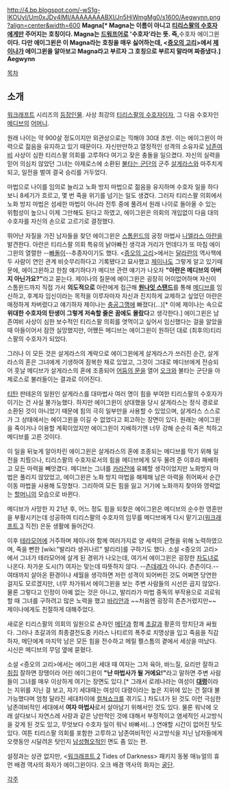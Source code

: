 http://4.bp.blogspot.com/-wS1g-IKOUyI/Um0xJDv4lMI/AAAAAAAABXI/Jn5HiWmgMg0/s1600/Aegwynn.png?align=center&width=600
'''Magna[* Magna는 이름이 아니고 [[티리스팔의 수호자]]에게만 주어지는 호칭이다. Magna는 [[드워프]]어로 '수호자'라는 뜻. 즉, '''수호자 에이그윈'''이다. 다만 에이그윈은 이 Magna라는 호칭을 매우 싫어하는데, <[[증오의 고리]]>에서 [[제이나 프라우드무어|제이나]]가 에이그윈을 알아보고 Magna라고 부르자 그 호칭으로 부르지 말라며 짜증냈다.] Aegwynn'''

[[목차]]
== 소개 ==
[[워크래프트]] 시리즈의 [[워크래프트/등장인물|등장인물]]. 사상 최강의 [[티리스팔의 수호자]]이자, 그 다음 수호자인 [[메디브]]의 [[어머니]].

원래 나이는 약 900살 정도이지만 외관상으로는 끽해야 30대 초반. 이는 에이그윈이 마력으로 젊음을 유지하고 있기 때문이다. 자신만만하고 열정적인 성격의 소유자로 [[남존여비]] 사상이 심한 티리스팔 의회를 고루하다 여기고 잦은 충돌을 일으켰다. 자신의 실력을 믿어 의심치 않았던 그녀는 아제로스에 소환된 [[불타는 군단]]의 군주 [[살게라스]]와 마주치게 되고, 일전을 벌여 결국 승리를 거두었다.

마법으로 나이를 임의로 늘리고 노화 방지 마법으로 젊음을 유지하며 수호자 일을 하다보니 8세기가 흐르고, 몇 번 죽을 위기를 넘기는 일도 생겼다. 그러자 티리스팔 의회에서 노화 방지 마법은 섬세한 마법이 아니라 전투 중에 풀려서 원래 나이로 돌아올 수 있는 위험성이 높으니 이제 그만해도 된다고 하였고, 에이그윈은 의회의 개입없이 다음 대의 수호자를 자신의 손으로 고르기로 결정했다.

뛰어난 자질을 가진 남자들을 찾던 에이그윈은 [[스톰윈드]]의 궁정 마법사 [[니엘라스 아란]]을 발견한다. 아란은 티리스팔 의회 특유의 낡아빠진 생각과 거리가 먼데다가 또 마침 에이그윈의 열렬한 --[[빠돌이]]--추종자이기도 했다. <[[증오의 고리]]>에서는 [[달라란]]의 역사책에 두 사람이 연인 관계 비슷무리하다고 기록됐다고 묘사했고 [[제이나 프라우드무어|제이나]]도 그렇게 알고 있기때문에, 에이그윈하고 한참 얘기하다가 메디브 관련 얘기가 나오자 '''"아란은 메디브의 아버지 아닌가요?"'''라고 묻는다. 제이나의 질문에 에이그윈은 굉장히 어이없어하며 자신이 스톰윈드까지 직접 가서 '''의도적으로''' 아란에게 접근해 '''[[원나잇 스탠드]]'''를 통해 [[메디브]]를 임신하고, 후계자 임신이라는 목적을 이루자마자 자신과 진지하게 교제하고 싶었던 아란은 매정하게 차버렸다고 얘기하자 제이나는 [[충공그깽]]에 빠졌다(…)[* 이에 제이나는 속으로 '''위대한 수호자의 탄생이 그렇게 저속할 줄은 꿈에도 몰랐다'''고 생각한다.] 에이그윈은 남존여비 사상이 심한 보수적인 티리스팔 의회를 엿먹이고 싶어서 임신했다는 걸을 알았을 때 아들이어서 잠깐 실망했지만, 어쨌든 메디브는 에이그윈이 원하던 대로 (최후의)티리스팔의 수호자가 되었다.

그러나 이 모든 것은 살게라스의 계략으로 에이그윈에게 살게라스가 쓰러진 순간, 살게라스의 혼은 그녀에게 기생하여 잠복한 채로 있었고, 그것이 그대로 메디브에게 전승되어 훗날 메디브가 살게라스의 혼에 조종되어 [[어둠의 문]]을 열어 [[오크(워크래프트)|오크]]와 불타는 군단을 아제로스로 불러들이는 결과로 이어진다.

[[티탄(워크래프트)|티탄]] 판테온의 일원인 살게라스를 대마법사 여러 명이 힘을 부여한 티리스팔의 수호자가 이기는 건 사실 불가능했다. 하지만 에이그윈이 상대했을 당시 살게라스는 정식 경로로 소환된 것이 아니었기 때문에 힘의 극히 일부만을 사용할 수 있었으며, 살게라스 스스로가 그 상태에서는 에이그윈을 이길 수 없었다고 회고하는 장면이 있다. 원래는 에이그윈을 죽이거나 이용할 계획이었지만 에이그윈이 지배하기엔 너무 강해 순순히 죽은 척하고 메디브를 고른 것이다.

이 일을 뒤늦게 알아차린 에이그윈은 살게라스의 혼에 조종되는 메디브를 막기 위해 일전을 치뤘으나, 티리스팔의 수호자로서의 힘을 메디브에게 모두 물려 준 이후라 패배하고 모든 마력을 빼앗겼다. 메디브는 그녀를 [[카라잔]]에 유폐할 생각이었지만 노화방지 마법은 풀리지 않았었고, 에이그윈은 노화 방지 마법을 해제해 남은 마력을 쥐어짜서 순간이동 마법을 사용해 도망쳤다. 그리하여 모든 힘을 잃고 거기에 노화까지 찾아와 영락없는 [[할머니]]의 모습으로 바뀐다.

메디브가 사망한 지 21년 후, 어느 정도 힘을 되찾은 에이그윈은 메디브의 순수한 영혼만을 부활시키는데 성공하여 티리스팔의 수호자의 임무를 메디브에게 다시 맡기고([[워크래프트 3]] 직전) 은둔 생활에 들어간다.

이후 [[테라모어]]에 거주하며 제이나와 함께 여러가지로 양 세력의 균형을 위해 노력하였으며, 죽을 뻔한 [wiki:"발리라 생귀나르" 발리라]를 구하기도 했다. 소설 <증오의 고리>에서 그녀가 테라모어에 살게 된 경위가 나오는데, 여기서 에이그윈은 굉장한 [[차도녀]]로 나온다. 차가운 도시(?) 여자는 맞는데 따뜻하지 않다. --[[츤데레]]가 아니다. 츤츤이다.-- 여태까지 살아온 환경이나 세월을 생각하면 저런 성격이 되어버린 것도 어쩌면 당연한 걸지도 모르겠지만, 너무 차가워서 에이그윈을 보는 주변 사람들의 시선은 곱지 않았다. 물론 그렇다고 인정이 아예 없는 것은 아니고, 발리라가 마법 중독의 부작용으로 괴로워할 때 그녀를 구하려고 많은 노력을 했고 [[바리안 린|바리안]]과 ~~처음엔 굉장히 츤츤거렸지만~~ 제이나에게도 친절하게 대해주었다.

새로운 티리스팔의 의회의 일원으로 손자인 [[메단]]과 함께 [[초갈]]과 황혼의 망치단과 싸웠다. 그러나 초갈과의 최종결전도중 키라스 나티르의 폭주로 치명상을 입고 죽음을 직감하자, 메단에게 마지막 남은 모든 힘을 전수하고 메릴 펠스톰의 곁에서 세상을 떠났다. 시신은 메디브의 무덤 옆에 묻혔다.

소설 <증오의 고리>에서는 에이그윈 세대 때 여자는 그저 육아, 바느질, 요리만 잘하고 [[취집]] 잘하면 장땡이라 어린 에이그윈이 '''"난 마법사가 될 거에요!"'''라고 말하면 주변 사람들이 그녀를 매우 이상하게 여기는 장면도 있다.[* 그래서 로레나라는 여성이 '''[[대령]]'''이라는 지위를 지닌 걸 보고, 자기 세대때는 여성이 대령이라는 높은 지위에 있는 건 절대 불가능했다며 엄청 달라진 세대차이에 [[컬쳐쇼크]]를 겪기도.] 차도녀가 된 것도 이런 극심한 남존여비적인 세대에서 '''여자 마법사'''로서 살아남기 위해서인 것도 있다. 물론 워낙에 오래 살다보니 자연스레 사랑과 같은 낭만적인 것에 대해서 부정적이고 염세적인 사고방식을 갖게 된 것도 있고, 무엇보다 수호자 일이 워낙 바빠서(…) 연애할 시간이 없어진 탓도 있다. 여튼 티리스팔 의회를 포함한 고루하고 남존여비적인 사고방식을 지닌 남자들에게 오랫동안 시달려온 탓인지 [[남성혐오]]적인 면도 좀 있는 편.

설정과는 상관 없지만, <[[워크래프트 2]] Tides of Darkness> 패키지 동봉 매뉴얼의 휴먼 배경 역사의 화자가 에이그윈이다. 오크 배경 역사의 화자는 [[굴단]].

[[각주]]

